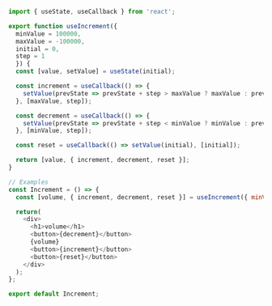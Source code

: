 ~~~js
import { useState, useCallback } from 'react';

export function useIncrement({
  minValue = 100000,
  maxValue = -100000,
  initial = 0,
  step = 1
  }) {
  const [value, setValue] = useState(initial);

  const increment = useCallback(() => {
    setValue(prevState => prevState + step > maxValue ? maxValue : prevState + step);
  }, [maxValue, step]);

  const decrement = useCallback(() => {
    setValue(prevState => prevState + step < minValue ? minValue : prevState - step);
  }, [minValue, step]);

  const reset = useCallback(() => setValue(initial), [initial]);

  return [value, { increment, decrement, reset }];
}

// Examples
const Increment = () => {
  const [volume, { increment, decrement, reset }] = useIncrement({ minValue: -10, maxValue: 10, initial: 0, step: 2 });

  return(
    <div>
      <h1>volume</h1>
      <button>{decrement}</button>
      {volume}
      <button>{increment}</button>
      <button>{reset}</button>
    </div>
  );
};

export default Increment;
~~~
